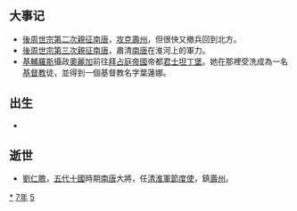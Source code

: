 {{yearTOC|957|于阗'''[[同慶_(于闐)|同慶]]四十六年'''；辽'''[[應曆|應曆]]七年'''；南汉'''-{[[乾和|乾和]]}-十五年'''；后蜀'''[[广政|广政]]二十年'''；南唐'''[[保大_(南唐)|保大]]十五年'''；北汉'''[[天会_(北漢)|天会]]元年'''；后周（吴越、荆南）'''[[显德|显德]]四年'''；大理'''[[廣德_(大理)|廣德]]五年'''；日本'''[[天曆_(日本)|天曆]]十一年'''，'''[[天德_(日本)|天德]]元年'''}}

== 大事记 ==
*[[後周攻南唐之戰|後周世宗第二次親征南唐]]，[[壽州之戰|攻克壽州]]，但很快又撤兵回到北方。
*[[後周攻南唐之戰|後周世宗第三次親征南唐]]，肅清[[南唐|南唐]]在淮河上的軍力。
*[[基輔羅斯|基輔羅斯]]攝政[[奧麗加|奧麗加]]前往[[拜占庭帝國|拜占庭帝國]]帝都[[君士坦丁堡|君士坦丁堡]]。她在那裡受洗成為一名[[基督教|基督教]]徒，並得到一個基督教名字葉蓮娜。

== 出生 ==
*

== 逝世 ==
{{Wikisource year mention}}
*[[劉仁贍|劉仁贍]]，[[五代十國|五代十國]]時期[[南唐|南唐]]大將，任[[清淮軍節度使|清淮軍節度使]]，鎮[[壽州|壽州]]。

[[Category:957年|*]]
[[Category:950年代|7年]]
[[Category:10世纪各年|5]]